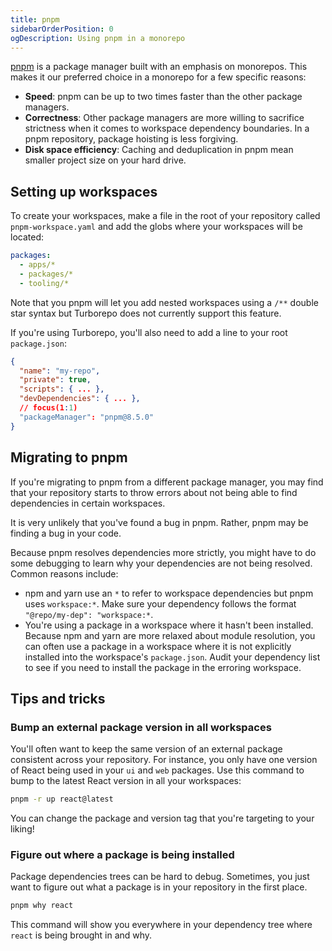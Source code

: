 ```yaml
---
title: pnpm
sidebarOrderPosition: 0
ogDescription: Using pnpm in a monorepo
---
```


[pnpm](https://pnpm.io/) is a package manager built with an emphasis on monorepos. This makes it our preferred choice in a monorepo for a few specific reasons:

- **Speed**: pnpm can be up to two times faster than the other package managers.
- **Correctness**: Other package managers are more willing to sacrifice strictness when it comes to workspace dependency boundaries. In a pnpm repository, package hoisting is less forgiving.
- **Disk space efficiency**: Caching and deduplication in pnpm mean smaller project size on your hard drive.

## Setting up workspaces

To create your workspaces, make a file in the root of your repository called `pnpm-workspace.yaml` and add the globs where your workspaces will be located:

```yml filename="pnpm-workspace.yaml"
packages:
  - apps/*
  - packages/*
  - tooling/*
```

Note that you pnpm will let you add nested workspaces using a `/**` double star syntax but Turborepo does not currently support this feature.

If you're using Turborepo, you'll also need to add a line to your root `package.json`:

```json filename="package.json"
{
  "name": "my-repo",
  "private": true,
  "scripts": { ... },
  "devDependencies": { ... },
  // focus(1:1)
  "packageManager": "pnpm@8.5.0"
}
```

## Migrating to pnpm

If you're migrating to pnpm from a different package manager, you may find that your repository starts to throw errors about not being able to find dependencies in certain workspaces.

It is very unlikely that you've found a bug in pnpm. Rather, pnpm may be finding a bug in your code.

Because pnpm resolves dependencies more strictly, you might have to do some debugging to learn why your dependencies are not being resolved. Common reasons include:

- npm and yarn use an `*` to refer to workspace dependencies but pnpm uses `workspace:*`. Make sure your dependency follows the format `"@repo/my-dep": "workspace:*`.
- You're using a package in a workspace where it hasn't been installed. Because npm and yarn are more relaxed about module resolution, you can often use a package in a workspace where it is not explicitly installed into the workspace's `package.json`. Audit your dependency list to see if you need to install the package in the erroring workspace.

## Tips and tricks

### Bump an external package version in all workspaces

You'll often want to keep the same version of an external package consistent across your repository. For instance, you only have one version of React being used in your `ui` and `web` packages. Use this command to bump to the latest React version in all your workspaces:

```bash filename="Terminal"
pnpm -r up react@latest
```

You can change the package and version tag that you're targeting to your liking!

### Figure out where a package is being installed

Package dependencies trees can be hard to debug. Sometimes, you just want to figure out what a package is in your repository in the first place.

```bash filename="Terminal"
pnpm why react
```

This command will show you everywhere in your dependency tree where `react` is being brought in and why.
